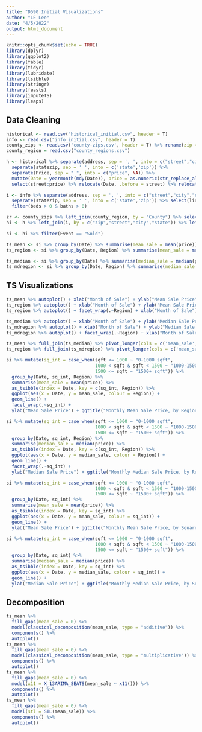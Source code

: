 ```yaml
---
title: "D590 Initial Visualizations"
author: "LE Lee"
date: "4/5/2022"
output: html_document
---
```


```r
knitr::opts_chunk$set(echo = TRUE)
library(dplyr)
library(ggplot2)
library(fable)
library(tidyr)
library(lubridate)
library(tsibble)
library(stringr)
library(feasts)
library(imputeTS)
library(leaps)
```

## Data Cleaning

```r
historical <- read.csv("historical_initial.csv", header = T)
info <- read.csv("info_initial.csv", header = T)
county_zips <- read.csv('county-zips.csv', header = T) %>% rename(zip = Zip) %>% mutate(zip = as.character(zip))
county_region = read.csv("county_regions.csv")
```

```r
h <- historical %>% separate(address, sep = ', ', into = c("street","city","statezip")) %>%
  separate(statezip, sep = ' ', into = c('state','zip')) %>%
  separate(Price, sep = " ", into = c("price", NA)) %>%
  mutate(Date = yearmonth(mdy(Date)), price = as.numeric(str_replace_all(price, "[[$,]]",""))) %>%
  select(street:price) %>% relocate(Date, .before = street) %>% relocate(zip, .before = street)

i <- info %>% separate(address, sep = ', ', into = c("street","city","statezip")) %>%
  separate(statezip, sep = ' ', into = c('state','zip')) %>% select(link:sqft & !list_price) %>%
  filter(beds > 0 & baths > 0)
```


```r
zr <- county_zips %>% left_join(county_region, by = "County") %>% select(zip, Region) %>% filter(!duplicated(.))
hi <- h %>% left_join(i, by = c("zip","street","city","state")) %>% left_join(zr, by = "zip") %>% filter(complete.cases(.) & !duplicated(.))
```

```r
si <- hi %>% filter(Event == "Sold")
```

```r
ts_mean <- si %>% group_by(Date) %>% summarise(mean_sale = mean(price)) %>% as_tsibble(index = Date)
ts_region <- si %>% group_by(Date, Region) %>% summarise(mean_sale = mean(price)) %>% as_tsibble(index = Date, key = Region)

ts_median <- si %>% group_by(Date) %>% summarise(median_sale = median(price)) %>% as_tsibble(index = Date)
ts_mdregion <- si %>% group_by(Date, Region) %>% summarise(median_sale = median(price)) %>% as_tsibble(index = Date, key = Region)
```

## TS Visualizations

```r
ts_mean %>% autoplot() + xlab("Month of Sale") + ylab("Mean Sale Price") + ggtitle("Monthly Mean Home Sale Price, All Homes")
ts_region %>% autoplot() + xlab("Month of Sale") + ylab("Mean Sale Price") + ggtitle("Monthly Mean Home Sale Price, by Region")
ts_region %>% autoplot() + facet_wrap(.~Region) + xlab("Month of Sale") + ylab("Mean Sale Price") + ggtitle("Monthly Mean Home Sale Price, by Region")

ts_median %>% autoplot() + xlab("Month of Sale") + ylab("Median Sale Price") + ggtitle("Monthly Median Home Sale Price, All Homes")
ts_mdregion %>% autoplot() + xlab("Month of Sale") + ylab("Median Sale Price") + ggtitle("Monthly Median Home Sale Price, by Region")
ts_mdregion %>% autoplot() + facet_wrap(.~Region) + xlab("Month of Sale") + ylab("Median Sale Price") + ggtitle("Monthly Median Home Sale Price, by Region")

ts_mean %>% full_join(ts_median) %>% pivot_longer(cols = c('mean_sale', 'median_sale'), names_to = 'measure', values_to = "price") %>% autoplot() + xlab("Date") + ggtitle("Monthly Home Sale Price, All Homes, Mean and Median")
ts_region %>% full_join(ts_mdregion) %>% pivot_longer(cols = c('mean_sale', 'median_sale'), names_to = 'measure', values_to = "price") %>% ggplot(aes(x = Date, y = price, colour = measure)) + geom_line() + facet_wrap(.~Region)
```

```r
si %>% mutate(sq_int = case_when(sqft <= 1000 ~ "0-1000 sqft",
                                 1000 < sqft & sqft < 1500 ~ "1000-1500 sqft",
                                 1500 <= sqft ~ "1500+ sqft")) %>%
  group_by(Date, sq_int, Region) %>%
  summarise(mean_sale = mean(price)) %>% 
  as_tsibble(index = Date, key = c(sq_int, Region)) %>%
  ggplot(aes(x = Date, y = mean_sale, colour = Region)) +
  geom_line() +
  facet_wrap(.~sq_int) + 
  ylab("Mean Sale Price") + ggtitle("Monthly Mean Sale Price, by Region and Square Footage")

si %>% mutate(sq_int = case_when(sqft <= 1000 ~ "0-1000 sqft",
                                 1000 < sqft & sqft < 1500 ~ "1000-1500 sqft",
                                 1500 <= sqft ~ "1500+ sqft")) %>%
  group_by(Date, sq_int, Region) %>%
  summarise(median_sale = median(price)) %>% 
  as_tsibble(index = Date, key = c(sq_int, Region)) %>%
  ggplot(aes(x = Date, y = median_sale, colour = Region)) +
  geom_line() +
  facet_wrap(.~sq_int) + 
  ylab("Median Sale Price") + ggtitle("Monthly Median Sale Price, by Region and Square Footage")

si %>% mutate(sq_int = case_when(sqft <= 1000 ~ "0-1000 sqft",
                                 1000 < sqft & sqft < 1500 ~ "1000-1500 sqft",
                                 1500 <= sqft ~ "1500+ sqft")) %>%
  group_by(Date, sq_int) %>%
  summarise(mean_sale = mean(price)) %>% 
  as_tsibble(index = Date, key = sq_int) %>%
  ggplot(aes(x = Date, y = mean_sale, colour = sq_int)) +
  geom_line() +
  ylab("Mean Sale Price") + ggtitle("Monthly Mean Sale Price, by Square Footage")

si %>% mutate(sq_int = case_when(sqft <= 1000 ~ "0-1000 sqft",
                                 1000 < sqft & sqft < 1500 ~ "1000-1500 sqft",
                                 1500 <= sqft ~ "1500+ sqft")) %>%
  group_by(Date, sq_int) %>%
  summarise(median_sale = median(price)) %>% 
  as_tsibble(index = Date, key = sq_int) %>%
  ggplot(aes(x = Date, y = median_sale, colour = sq_int)) +
  geom_line() +
  ylab("Median Sale Price") + ggtitle("Monthly Median Sale Price, by Square Footage")
```


## Decomposition

```r
ts_mean %>%
  fill_gaps(mean_sale = 0) %>% 
  model(classical_decomposition(mean_sale, type = "additive")) %>%
  components() %>%
  autoplot()
ts_mean %>%
  fill_gaps(mean_sale = 0) %>%
  model(classical_decomposition(mean_sale, type = "multiplicative")) %>%
  components() %>%
  autoplot()
ts_mean %>% 
  fill_gaps(mean_sale = 0) %>%
  model(x11 = X_13ARIMA_SEATS(mean_sale ~ x11())) %>%
  components() %>%
  autoplot()
ts_mean %>%
  fill_gaps(mean_sale = 0) %>%
  model(stl = STL(mean_sale)) %>%
  components() %>%
  autoplot()
```

